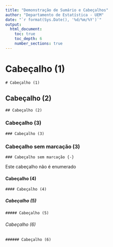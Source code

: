 ```yaml
---
title: "Demonstração de Sumário e Cabeçalhos"
author: "Departamento de Estatística - UEM"
date: "`r format(Sys.Date(), '%d/%m/%Y')`"
output:
  html_document:
    toc: true
    toc_depth: 6
    number_sections: true
---
```


# Cabeçalho (1)
``# Cabeçalho (1)``

## Cabeçalho (2)
``## Cabeçalho (2)``

### Cabeçalho (3)
``### Cabeçalho (3)``

### Cabeçalho sem marcação (3) {-}
``### Cabeçalho sem marcação {-}``

Este cabeçalho não é enumerado

#### Cabeçalho (4)
``#### Cabeçalho (4)``

##### Cabeçalho (5)
``##### Cabeçalho (5)``

###### Cabeçalho (6)
``###### Cabeçalho (6)``